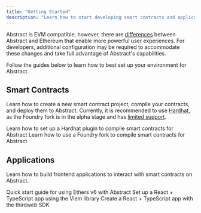 ```yaml
---
title: "Getting Started"
description: "Learn how to start developing smart contracts and applications on Abstract."
---
```


Abstract is EVM compatible, however, there are [differences](/how-abstract-works/evm-differences/overview)
between Abstract and Ethereum that enable more powerful user experiences. For developers, additional configuration may be required
to accommodate these changes and take full advantage of Abstract's capabilities.

Follow the guides below to learn how to best set up your environment for Abstract.

## Smart Contracts

Learn how to create a new smart contract project, compile your contracts, and deploy them to Abstract.
Currently, it is recommended to use [Hardhat](/build-on-abstract/smart-contracts/hardhat), as the Foundry fork is
in the alpha stage and has [limited support](https://github.com/matter-labs/foundry-zksync?tab=readme-ov-file#limitations).

<CardGroup cols={2}>
  <Card
    title="Hardhat: Get Started"
    icon="code"
    href="/build-on-abstract/smart-contracts/hardhat"
  >
    Learn how to set up a Hardhat plugin to compile smart contracts for Abstract
  </Card>
  <Card
    title="Foundry: Get Started"
    icon="code"
    href="/build-on-abstract/smart-contracts/foundry"
  >
    Learn how to use a Foundry fork to compile smart contracts for Abstract
  </Card>
</CardGroup>

## Applications

Learn how to build frontend applications to interact with smart contracts on Abstract.

<CardGroup cols={3}>
  <Card
    title="Ethers: Get Started"
    icon="code"
    href="/build-on-abstract/applications/ethers"
  >
    Quick start guide for using Ethers v6 with Abstract
  </Card>
  <Card
    title="Viem: Get Started"
    icon="code"
    href="/build-on-abstract/applications/viem"
  >
    Set up a React + TypeScript app using the Viem library
  </Card>
  <Card
    title="Thirdweb: Get Started"
    icon="code"
    href="/build-on-abstract/applications/thirdweb"
  >
    Create a React + TypeScript app with the thirdweb SDK
  </Card>
</CardGroup>
